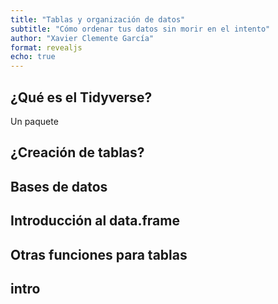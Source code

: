 ```yaml
---
title: "Tablas y organización de datos"
subtitle: "Cómo ordenar tus datos sin morir en el intento"
author: "Xavier Clemente García"
format: revealjs
echo: true
---
```


## ¿Qué es el Tidyverse?
Un paquete 

## ¿Creación de tablas?

## Bases de datos

## Introducción al data.frame

## Otras funciones para tablas

## intro
